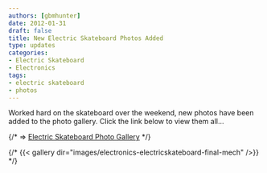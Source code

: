 ```yaml
---
authors: [gbmhunter]
date: 2012-01-31
draft: false
title: New Electric Skateboard Photos Added
type: updates
categories:
- Electric Skateboard
- Electronics
tags:
- electric skateboard
- photos
---
```



Worked hard on the skateboard over the weekend, new photos have been added to the photo gallery. Click the link below to view them all...

{/* => [Electric Skateboard Photo Gallery](/electronics/projects/electric-skateboard/electric-skateboard-photo-album) */}

{/* {{< gallery dir="images/electronics-electricskateboard-final-mech" />}} */}